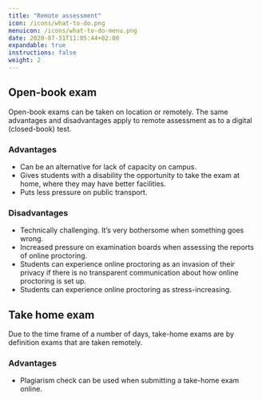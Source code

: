 ```yaml
---
title: "Remote assessment"
icon: /icons/what-to-do.png
menuicon: /icons/what-to-do-menu.png
date: 2020-07-31T11:05:44+02:00
expandable: true
instructions: false
weight: 2
---
```


## Open-book exam

Open-book exams can be taken on location or remotely. The same advantages and disadvantages apply to remote assessment as to a digital (closed-book) test.

### Advantages

* Can be an alternative for lack of capacity on campus.
* Gives students with a disability the opportunity to take the exam at home, where they may have better facilities.
* Puts less pressure on public transport.

### Disadvantages

* Technically challenging. It's very bothersome when something goes wrong.
* Increased pressure on examination boards when assessing the reports of online proctoring.
* Students can experience online proctoring as an invasion of their privacy if there is no transparent communication about how online proctoring is set up.
* Students can experience online proctoring as stress-increasing.

## Take home exam

Due to the time frame of a number of days, take-home exams are by definition exams that are taken remotely.

### Advantages

* Plagiarism check can be used when submitting a take-home exam online.